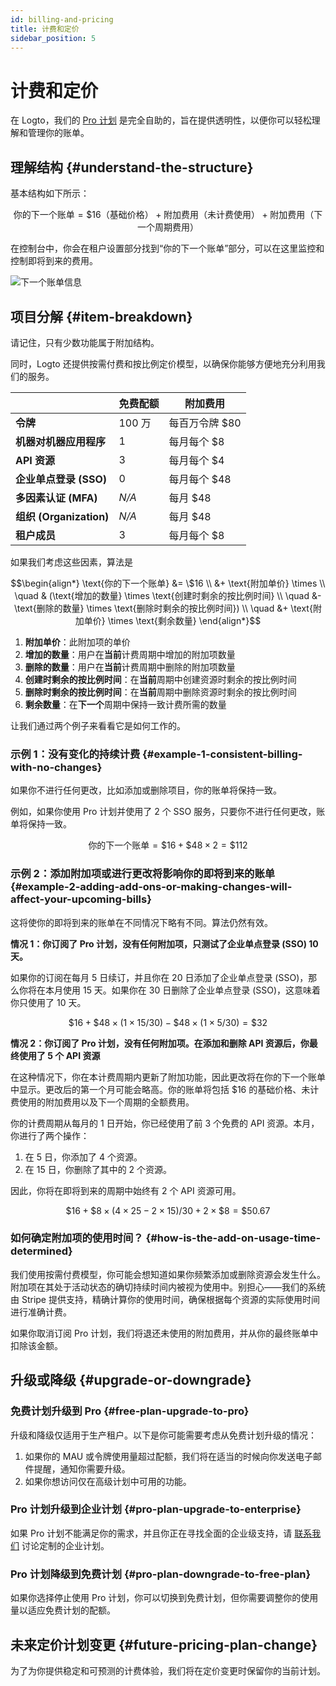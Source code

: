 ```yaml
---
id: billing-and-pricing
title: 计费和定价
sidebar_position: 5
---
```


# 计费和定价

在 Logto，我们的 [Pro 计划](https://logto.io/pricing) 是完全自助的，旨在提供透明性，以便你可以轻松理解和管理你的账单。

## 理解结构 \{#understand-the-structure}

基本结构如下所示：

```math
\text{你的下一个账单} = \$16\text{（基础价格）} + \text{附加费用（未计费使用）} + \text{附加费用（下一个周期费用）}
```

在控制台中，你会在租户设置部分找到“你的下一个账单”部分，可以在这里监控和控制即将到来的费用。

![下一个账单信息](./assets/next-billing-info.png)

## 项目分解 \{#item-breakdown}

请记住，只有少数功能属于附加结构。

同时，Logto 还提供按需付费和按比例定价模型，以确保你能够方便地充分利用我们的服务。

|                         | 免费配额 | 附加费用       |
| ----------------------- | -------- | -------------- |
| **令牌**                | 100 万   | 每百万令牌 $80 |
| **机器对机器应用程序**  | 1        | 每月每个 $8    |
| **API 资源**            | 3        | 每月每个 $4    |
| **企业单点登录 (SSO)**  | 0        | 每月每个 $48   |
| **多因素认证 (MFA)**    | _N/A_    | 每月 $48       |
| **组织 (Organization)** | _N/A_    | 每月 $48       |
| **租户成员**            | 3        | 每月每个 $8    |

如果我们考虑这些因素，算法是

```math
\begin{align*}
\text{你的下一个账单} &= \$16 \\
&+ \text{附加单价} \times \\
\quad & (\text{增加的数量} \times \text{创建时剩余的按比例时间} \\
\quad &- \text{删除的数量} \times \text{删除时剩余的按比例时间}) \\
\quad &+ \text{附加单价} \times \text{剩余数量}
\end{align*}
```

1. **附加单价**：此附加项的单价
2. **增加的数量**：用户在**当前**计费周期中增加的附加项数量
3. **删除的数量**：用户在**当前**计费周期中删除的附加项数量
4. **创建时剩余的按比例时间**：在**当前**周期中创建资源时剩余的按比例时间
5. **删除时剩余的按比例时间**：在**当前**周期中删除资源时剩余的按比例时间
6. **剩余数量**：在**下一个**周期中保持一致计费所需的数量

让我们通过两个例子来看看它是如何工作的。

### 示例 1：没有变化的持续计费 \{#example-1-consistent-billing-with-no-changes}

如果你不进行任何更改，比如添加或删除项目，你的账单将保持一致。

例如，如果你使用 Pro 计划并使用了 2 个 SSO 服务，只要你不进行任何更改，账单将保持一致。

```math
\text{你的下一个账单} = \$ 16 + \$ 48 \times 2 = \$ 112
```

### 示例 2：添加附加项或进行更改将影响你的即将到来的账单 \{#example-2-adding-add-ons-or-making-changes-will-affect-your-upcoming-bills}

这将使你的即将到来的账单在不同情况下略有不同。算法仍然有效。

**情况 1：你订阅了 Pro 计划，没有任何附加项，只测试了企业单点登录 (SSO) 10 天。**

如果你的订阅在每月 5 日续订，并且你在 20 日添加了企业单点登录 (SSO)，那么你将在本月使用 15 天。如果你在 30 日删除了企业单点登录 (SSO)，这意味着你只使用了 10 天。

```math
\$16 + \$48 \times (1 \times 15 / 30) - \$48 \times (1 \times 5 / 30) = \$32
```

**情况 2：你订阅了 Pro 计划，没有任何附加项。在添加和删除 API 资源后，你最终使用了 5 个 API 资源**

在这种情况下，你在本计费周期内更新了附加功能，因此更改将在你的下一个账单中显示。更改后的第一个月可能会略高。你的账单将包括 $16 的基础价格、未计费使用的附加费用以及下一个周期的全额费用。

你的计费周期从每月的 1 日开始，你已经使用了前 3 个免费的 API 资源。本月，你进行了两个操作：

1. 在 5 日，你添加了 4 个资源。
2. 在 15 日，你删除了其中的 2 个资源。

因此，你将在即将到来的周期中始终有 2 个 API 资源可用。

```math
\$16 + \$8 \times (4 \times 25 - 2 \times 15) / 30 + 2 \times \$8 = \$50.67
```

### 如何确定附加项的使用时间？ \{#how-is-the-add-on-usage-time-determined}

我们使用按需付费模型，你可能会想知道如果你频繁添加或删除资源会发生什么。附加项在其处于活动状态的确切持续时间内被视为使用中。别担心——我们的系统由 Stripe 提供支持，精确计算你的使用时间，确保根据每个资源的实际使用时间进行准确计费。

如果你取消订阅 Pro 计划，我们将退还未使用的附加费用，并从你的最终账单中扣除该金额。

## 升级或降级 \{#upgrade-or-downgrade}

### 免费计划升级到 Pro \{#free-plan-upgrade-to-pro}

升级和降级仅适用于生产租户。以下是你可能需要考虑从免费计划升级的情况：

1. 如果你的 MAU 或令牌使用量超过配额，我们将在适当的时候向你发送电子邮件提醒，通知你需要升级。
2. 如果你想访问仅在高级计划中可用的功能。

### Pro 计划升级到企业计划 \{#pro-plan-upgrade-to-enterprise}

如果 Pro 计划不能满足你的需求，并且你正在寻找全面的企业级支持，请 [联系我们](https://logto.io/contact) 讨论定制的企业计划。

### Pro 计划降级到免费计划 \{#pro-plan-downgrade-to-free-plan}

如果你选择停止使用 Pro 计划，你可以切换到免费计划，但你需要调整你的使用量以适应免费计划的配额。

## 未来定价计划变更 \{#future-pricing-plan-change}

为了为你提供稳定和可预测的计费体验，我们将在定价变更时保留你的当前计划。
